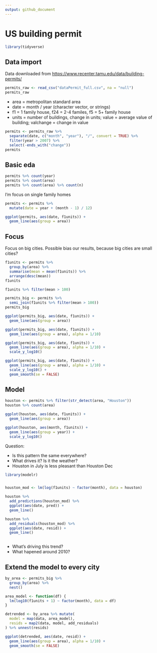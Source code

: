 ```yaml
---
output: github_document
---
```


# US building permit

```r
library(tidyverse)
```

## Data import

Data downloaded from <https://www.recenter.tamu.edu/data/building-permits/>

```r
permits_raw <- read_csv("dataPermit_full.csv", na = "null")
permits_raw
```

* area = metropolitan standard area
* date = month / year (character vector, or strings)
* f1 = 1 family house, f24 = 2-4 familes, f5 = 5+ family house
* units = number of buildings, change in units; value = average value of building; valchange = change in value

```r
permits <- permits_raw %>%
  separate(date, c("month", "year"), "/", convert = TRUE) %>%
  filter(year > 2007) %>%
  select(-ends_with("change"))
permits
```

## Basic eda

```r
permits %>% count(year)
permits %>% count(area)
permits %>% count(area) %>% count(n)
```

I'm focus on single family homes

```r
permits <- permits %>% 
  mutate(date = year + (month - 1) / 12)

ggplot(permits, aes(date, f1units)) + 
  geom_line(aes(group = area))
```

## Focus

Focus on big cities. Possible bias our results, because big cities are small cities? 
```r
f1units <- permits %>% 
  group_by(area) %>%
  summarise(mean = mean(f1units)) %>% 
  arrange(desc(mean))
f1units

f1units %>% filter(mean > 100)

permits_big <- permits %>%
  semi_join(f1units %>% filter(mean > 100))
permits_big
```


```r
ggplot(permits_big, aes(date, f1units)) + 
  geom_line(aes(group = area))

ggplot(permits_big, aes(date, f1units)) + 
  geom_line(aes(group = area), alpha = 1/10)

ggplot(permits_big, aes(date, f1units)) + 
  geom_line(aes(group = area), alpha = 1/10) + 
  scale_y_log10()

ggplot(permits_big, aes(date, f1units)) + 
  geom_line(aes(group = area), alpha = 1/10) + 
  scale_y_log10() + 
  geom_smooth(se = FALSE)

```

## Model

```r
houston <- permits %>% filter(str_detect(area, "Houston"))
houston %>% count(area)

ggplot(houston, aes(date, f1units)) + 
  geom_line(aes(group = area))

ggplot(houston, aes(month, f1units)) + 
  geom_line(aes(group = year)) +
  scale_y_log10()

```

Question:

* Is this pattern the same everywhere?
* What drives it? Is it the weather?
* Houston in July is less pleasant than Houston Dec

```r
library(modelr)


houston_mod <- lm(log(f1units) ~ factor(month), data = houston)

houston %>% 
  add_predictions(houston_mod) %>%
  ggplot(aes(date, pred)) + 
  geom_line()

houston %>% 
  add_residuals(houston_mod) %>%
  ggplot(aes(date, resid)) + 
  geom_line()
  
```

* What's driving this trend?
* What hapened around 2010?

## Extend the model to every city

```r
by_area <- permits_big %>%
  group_by(area) %>%
  nest()

area_model <- function(df) {
  lm(log10(f1units + 1) ~ factor(month), data = df)
}

detrended <- by_area %>% mutate(
  model = map(data, area_model),
  resids = map2(data, model, add_residuals)
) %>% unnest(resids)

ggplot(detrended, aes(date, resid)) + 
  geom_line(aes(group = area), alpha = 1/10) + 
  geom_smooth(se = FALSE)

```

